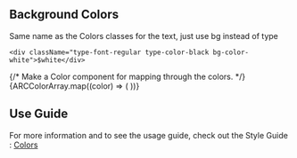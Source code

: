 
<Meta title="Utilities/Classes/Background Colors" />

## Background Colors

Same name as the Colors classes for the text, just use bg instead of type

```
<div className="type-font-regular type-color-black bg-color-white">$white</div>

```

<Story name="Background Color">
  {/* Make a Color component for mapping through the colors. */}
  <Row>
    {ARCColorArray.map((color) => (
      <Col lg={4}>
        <ColorCard class={"bg-color-" + color.class} name={color.name} alias={color.alias}/>
      </Col>
    ))}
  </Row>
</Story>

## Use Guide

For more information and to see the usage guide, check out the Style Guide : <a href="https://www2.arccorp.com/styleguide/visual-identity#colorPalette">Colors</a>
